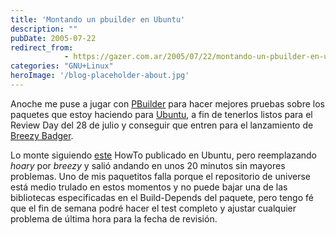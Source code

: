 ```yaml
---
title: 'Montando un pbuilder en Ubuntu'
description: ""
pubDate: 2005-07-22
redirect_from: 
            - https://gazer.com.ar/2005/07/22/montando-un-pbuilder-en-ubuntu/
categories: "GNU+Linux"
heroImage: '/blog-placeholder-about.jpg'
---
```

Anoche me puse a jugar con [PBuilder](http://www.netfort.gr.jp/~dancer/software/pbuilder-doc/pbuilder-doc.html) para hacer mejores pruebas sobre los paquetes que estoy haciendo para [Ubuntu](http://www.ubuntulinux.com/), a fin de tenerlos listos para el Review Day del 28 de julio y conseguir que entren para el lanzamiento de [Breezy Badger](https://wiki.ubuntu.com/BreezyBadger).

Lo monte siguiendo [este](https://wiki.ubuntu.com/PbuilderHowto) HowTo publicado en Ubuntu, pero reemplazando _hoary_ por _breezy_ y salió andando en unos 20 minutos sin mayores problemas. Uno de mis paquetitos falla porque el repositorio de universe está medio trulado en estos momentos y no puede bajar una de las bibliotecas especificadas en el Build-Depends del paquete, pero tengo fé que el fin de semana podré hacer el test completo y ajustar cualquier problema de última hora para la fecha de revisión.
